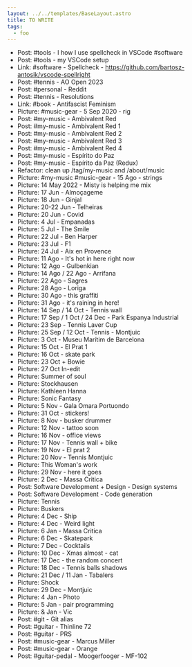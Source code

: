 ```yaml
---
layout: ../../templates/BaseLayout.astro
title: TO WRITE
tags:
  - foo
---
```


- Post: #tools - I how I use spellcheck in VSCode #software
- Post: #tools - my VSCode setup
- Link: #software - Spellcheck - https://github.com/bartosz-antosik/vscode-spellright
- Post: #tennis - AO Open 2023
- Post: #personal - Reddit
- Post: #tennis - Resolutions
- Link: #book - Antifascist Feminism
- Picture: #music-gear - 5 Sep 2020 - rig
- Post: #my-music - Ambivalent Red
- Post: #my-music - Ambivalent Red 1
- Post: #my-music - Ambivalent Red 2
- Post: #my-music - Ambivalent Red 3
- Post: #my-music - Ambivalent Red 4
- Post: #my-music - Espírito do Paz
- Post: #my-music - Espírito da Paz (Redux)
- Refactor: clean up /tag/my-music and /about/music
- Picture: #my-music #music-gear - 15 Ago - strings
- Picture: 14 May 2022 - Misty is helping me mix
- Picture: 17 Jun - Almoçageme
- Picture: 18 Jun - Ginjal
- Picture: 20-22 Jun - Telheiras
- Picture: 20 Jun - Covid
- Picture: 4 Jul - Empanadas
- Picture: 5 Jul - The Smile
- Picture: 22 Jul - Ben Harper
- Picture: 23 Jul - F1
- Picture: 24 Jul - Aix en Provence
- Picture: 11 Ago - It's hot in here right now
- Picture: 12 Ago - Gulbenkian
- Picture: 14 Ago / 22 Ago - Arrifana
- Picture: 22 Ago - Sagres
- Picture: 28 Ago - Loriga
- Picture: 30 Ago - this graffiti
- Picture: 31 Ago - it's raining in here!
- Picture: 14 Sep / 14 Oct - Tennis wall
- Picture: 17 Sep / 1 Oct / 24 Dec - Park Espanya Industrial
- Picture: 23 Sep - Tennis Laver Cup
- Picture: 25 Sep / 12 Oct - Tennis - Montjuic
- Picture: 3 Oct - Museu Marítim de Barcelona
- Picture: 15 Oct - El Prat 1
- Picture: 16 Oct - skate park
- Picture: 23 Oct + Bowie
- Picture: 27 Oct In-edit
- Picture: Summer of soul
- Picture: Stockhausen
- Picture: Kathleen Hanna
- Picture: Sonic Fantasy
- Picture: 5 Nov - Gala Omara Portuondo
- Picture: 31 Oct - stickers!
- Picture: 8 Nov - busker drummer
- Picture: 12 Nov - tattoo soon
- Picture: 16 Nov - office views
- Picture: 17 Nov - Tennis wall + bike
- Picture: 19 Nov - El prat 2
- Picture: 20 Nov - Tennis Montjuic
- Picture: This Woman's work
- Picture: 29 Nov - here it goes
- Picture: 2 Dec - Massa Critica
- Post: Software Development + Design - Design systems
- Post: Software Development - Code generation
- Picture: Tennis
- Picture: Buskers
- Picture: 4 Dec - Ship
- Picture: 4 Dec - Weird light
- Picture: 6 Jan - Massa Critica
- Picture: 6 Dec - Skatepark
- Picture: 7 Dec - Cocktails
- Picture: 10 Dec - Xmas almost - cat
- Picture: 17 Dec - the random concert
- Picture: 18 Dec - Tennis balls shadows
- Picture: 21 Dec / 11 Jan - Tabalers
- Picture: Shock
- Picture: 29 Dec - Montjuic
- Picture: 4 Jan - Photo
- Picture: 5 Jan - pair programming
- Picture: & Jan - Vic
- Post: #git - Git alias
- Post: #guitar - Thinline 72
- Post: #guitar - PRS
- Post: #music-gear - Marcus Miller
- Post: #music-gear - Orange
- Post: #guitar-pedal - Moogerfooger - MF-102
